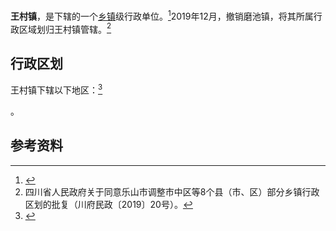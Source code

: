 {{中国乡级行政区|51/11/24/106/000
| 政府驻地 = 汇龙街13号
}}
'''王村镇'''，是{{PRC admin/fullname|51/11/24/106/000|3}}下辖的一个[[乡镇|乡镇]]级行政单位。<ref>{{PRC admin/ref sgc|{{PRC admin/parent|51/11/24/106/000}}}}</ref>2019年12月，撤销磨池镇，将其所属行政区域划归王村镇管辖。<ref>四川省人民政府关于同意乐山市调整市中区等8个县（市、区）部分乡镇行政区划的批复（川府民政〔2019〕20号）。</ref>

== 行政区划 ==
王村镇下辖以下地区：<ref>{{PRC admin/ref sgc|51/11/24/106/000}}</ref>

{{PRC admin/children|51/11/24/106/000}}。

== 参考资料 ==
{{reflist}}

{{PRC admin/navcat|51/11/24/106/000}}